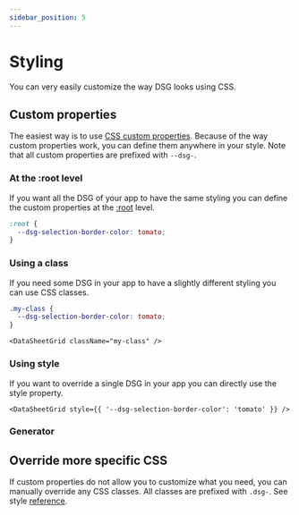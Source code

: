 ```yaml
---
sidebar_position: 5
---
```


# Styling

You can very easily customize the way DSG looks using CSS.

## Custom properties

The easiest way is to use [CSS custom properties](https://developer.mozilla.org/en-US/docs/Web/CSS/Using_CSS_custom_properties).
Because of the way custom properties work, you can define them anywhere in your style. Note that all custom properties
are prefixed with `--dsg-`.

### At the :root level
If you want all the DSG of your app to have the same styling you can define the custom properties at the
[:root](https://developer.mozilla.org/en-US/docs/Web/CSS/:root) level.

```css
:root {
  --dsg-selection-border-color: tomato;
}
```

### Using a class
If you need some DSG in your app to have a slightly different styling you can use CSS classes.


```css
.my-class {
  --dsg-selection-border-color: tomato;
}
```

```tsx
<DataSheetGrid className="my-class" />
```

### Using style
If you want to override a single DSG in your app you can directly use the style property.

```tsx
<DataSheetGrid style={{ '--dsg-selection-border-color': 'tomato' }} />
```

### Generator

<StyleGenerator />

## Override more specific CSS

If custom properties do not allow you to customize what you need, you can manually override any CSS classes.
All classes are prefixed with `.dsg-`. See style [reference](https://github.com/Equify/react-datasheet-grid/blob/master/src/style.css).
